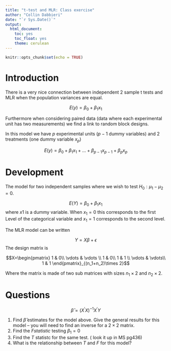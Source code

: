 ```yaml
---
title: "t-test and MLR: Class exercise"
author: "Collin Dabbieri"
date: "`r Sys.Date()`"
output: 
  html_document:
    toc: yes
    toc_float: yes
    theme: cerulean
---
```


```r
knitr::opts_chunk$set(echo = TRUE)
```

# Introduction

There is a very nice connection between independent 2 sample t tests and MLR when the population variances are equal. 

$$ E(y)=\beta_0 + \beta_1 x_1 $$

Furthermore when considering paired data (data where each experimental unit has two measurements) we find a link to random block designs. 

In this model we have $p$ experimental units ($p-1$ dummy variables) and 2 treatments (one dummy variable $x_p$)

$$E(y)=\beta_0 +\beta_1 x_1 +\ldots +\beta_{p-1} x_{p-1} +  \beta_p x_p $$ 


# Development

The model for two independent samples where we wish to test $H_0:\mu_1-\mu_2=0$.

$$E(Y) = \beta_0 + \beta_1 x_1 $$
where $x1$ is a dummy variable. When $x_1=0$ this corresponds to the first Level of the categorical variable and  $x_1=1$  corresponds to the second level.

The MLR model can be written 

$$Y=X\beta + \epsilon$$
The design matrix is 

$$X=\begin{pmatrix}
1 & 0\\
\vdots & \vdots \\
1 & 0\\
1 & 1 \\
\vdots & \vdots\\
1 & 1
\end{pmatrix}_{(n_1+n_2)\times 2}$$

Where the matrix is made of two sub matrices with sizes $n_1\times 2$ and $n_2\times 2$.

# Questions

$$\hat{\beta}=(X^{'}X)^{-1}X^{'}Y$$
  
  
  1. Find $\hat{\beta}$ estimates for the model above. Give the general results for this model -- you will need to find an inverse for a $2\times 2$ matrix.
  2. Find the $F statistic$ testing $\beta_1 = 0$
  3. Find the $T$ statistc for the same test. ( look it up in MS pg436)
  4. What is the relationship between $T$ and $F$ for this model?
